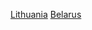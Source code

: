 {{Commonscat|Relations of Belarus and Lithuania}}
{{Portal|白俄羅斯|立陶宛|國際關係}}
{{Catmain}}

[[Category:白俄羅斯雙邊關係|Lithuania]]
[[Category:立陶宛雙邊關係|Belarus]]